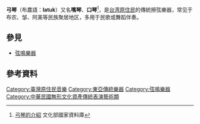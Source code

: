 '''弓琴'''（布農語：''' latuk'''）又名'''嘴琴'''、'''口琴'''<ref>[http://nrch.cca.gov.tw/twpedia.php?id=21269 弓琴的介紹] {{webarchive|url=https://web.archive.org/web/20150704152136/http://nrch.cca.gov.tw/twpedia.php?id=21269 |date=2015-07-04 }} 文化部國家資料庫</ref></font>，是[[台湾原住民|台湾原住民]]的傳統擦弦樂器，常见于布农、邹、阿美等民族聚居地区，多用于民歌或舞蹈伴奏。

==參見==
*[[弦鳴樂器|弦鳴樂器]]

==參考資料==
<references/>

{{樂器小作品}}

[[Category:臺灣原住民音樂|Category:臺灣原住民音樂]]
[[Category:東亞傳統樂器|Category:東亞傳統樂器]]
[[Category:弦鳴樂器|Category:弦鳴樂器]]
[[Category:中華民國無形文化資產傳統表演藝術類|Category:中華民國無形文化資產傳統表演藝術類]]